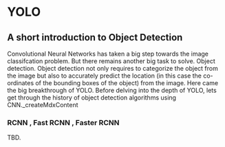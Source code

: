 # YOLO 

## A short introduction to Object Detection

Convolutional Neural Networks has taken a big step towards the image classifcation problem. But there remains
another big task to solve. Object detection. Object detection not only requires to categorize the object from the image but also to accurately predict the location (in this case the co-ordinates of the bounding boxes of the object) from the image. Here came the big breakthrough of YOLO. Before delving into the depth of YOLO, lets get through the history of object detection algorithms using CNN._createMdxContent

### RCNN , Fast RCNN , Faster RCNN

TBD.